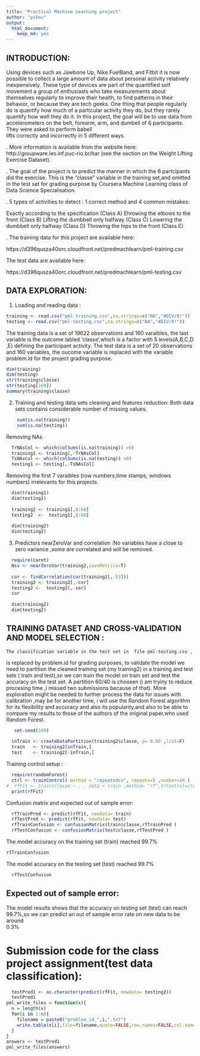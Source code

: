 ```yaml
---
title: "Practical Machine Learning project"
author: "pikou"
output:
  html_document:
    keep_md: yes
---
```

##  INTRODUCTION:

  Using devices such as Jawbone Up, Nike FuelBand, and Fitbit it is now possible
  to collect a large amount of data about personal activity relatively
  inexpensively. These type of devices are part of the quantified self movement 
  a group of enthusiasts who take measurements about themselves regularly to 
  improve their health, to find patterns in their behavior, or because they are
  tech geeks. One thing that people regularly do is quantify how much of a 
  particular activity they do, but they rarely quantify how well they do it. 
  In this project, the goal will be to use data from accelerometers on the belt,
  forearm, arm, and dumbell of 6 participants. They were asked to perform babell    
  lifts correctly and incorrectly in 5 different ways.

. More information is  available from the website here:
  http://groupware.les.inf.puc-rio.br/har 
  (see the section on the Weight Lifting Exercise Dataset).

. The goal of the project is to predict the manner in which the 6 partcipants
  did the exercise. This is the "classe" variable in the training set,and  omitted in the test set for grading purpose by Coursera Machine Learning class of Data Science Specialisation.
  
. 5 types of activities to detect : 1 correct method and 4 common mistakes:
    
  Exactly according to the specification (Class A)
  Ehrowing the elbows to the front (Class B)
  Lifting the dumbbell only halfway (Class C)
  Lowering the dumbbell only halfway (Class D)
  Throwing the hips to the front (Class E)
  
.  The training data for this project are available here: 
  
  https://d396qusza40orc.cloudfront.net/predmachlearn/pml-training.csv

   The test data are available here: 
  
  https://d396qusza40orc.cloudfront.net/predmachlearn/pml-testing.csv

##  DATA EXPLORATION:
       
  1. Loading and reading  data :
  
```r
training <- read.csv("pml-training.csv",na.strings=c("NA","#DIV/0!"))
testing <- read.csv("pml-testing.csv",na.strings=c("NA","#DIV/0!"))
```
  
  The training data is a set of 19622 observations and 160 varaibles, the last 
 variable is the outcome labled 'classe',which is a factor with 5 levels(A,B,C,D
 ,E) defining the participant activity.
  The test data is a set of 20 observations and 160 variables, the oucome variable is replaced with the variable problem.id for the project grading purpose.
 
```r
dim(training)
dim(testing)
str(training$classe)
str(testing[160])
summary(training$classe)  
```

2. Training and testing data sets cleaning and features reduction:
    Both data sets contains considerable number of missing values.
    
```r
    sum(is.na(training))
    sum(is.na(testing))
```

 Removing  NAs

```r
  TrNAsCol <- which(colSums(is.na(training)) >0)
  training1 <- training[,-TrNAsCol]
  TsNAsCol <- which(colSums(is.na(testing)) >0)
  testing1 <- testing[,-TsNAsCol]
```
  
 Removing the first 7 varaibles (row numbers,time stamps, windows numbers) 
  irrelevants for this projects.
  
```r
  dim(training1)
  dim(testing1)
  
  training2 <- training1[,8:60]
  testing2  <-  testing1[,8:60]
  
  dim(training2)
  dim(testing2)
```

3. Predictors nearZeroVar and correlation :No variables have a close to zero 
  variance ,some are correlated and will be removed.

```r
  require(caret)
  Nsv <- nearZeroVar(training2,saveMetrics=T)
    
  cor <- findCorrelation(cor(training2[,-53]))
  training2 <- training2[,-cor]
  testing2 <-  testing2[,-cor] 
  cor
  
  dim(training2)
  dim(testing2)
```

##  TRAINING DATASET AND CROSS-VALIDATION AND MODEL SELECTION : 
    
    The classification variable in the test set in  file pml-testing.csv ,
  is replaced by problem.id for grading purposes, to validate the model we need
  to partition the cleaned training set (my training2) in a training and test
  sets ( train and test),so we can train the model on train set and test the
  accuracy on the test set. A partition 60/40 is choosen (i am tryiny to reduce
  procesing time ,i missed two submissions because of that). 
  More exploration might be needed to further process the data for issues with
  calibration ,may be for another time, i will use the Random Forest algorithm
  for its flexibility and accuracy and also its popularity,and also to be able
  to compare my results to those of the authors of the original paper,who used
  Random Forest.
 
```r
   set.seed(100)
  
  inTrain <- createDataPartition(training2$classe, p= 0.60 ,list=F)
  train   <- training2[inTrain,]
  test    <- training2[-inTrain,]
```

 Training control setup :

```r
  require(randomForest)
  ctrl <- trainControl( method = "repeatedcv", repeats=5 ,number=10 )
#  rfFit <- train(classe ~ . , data = train ,method= "rf",trControl=ctrl)
  print(rfFit)
```

 Confusion matrix and expected out of sample error:

```r
  rfTrainPred <- predict(rfFit, newdata= train)
  rfTestPred <- predict(rfFit, newdata= test)
  rfTrainConfusion <- confusionMatrix(train$classe,rfTrainPred )
  rfTestConfusion <- confusionMatrix(test$classe,rfTestPred )
``` 

          
  The model accuracy on the training set (train) reached 99.7%  
  
```r
rfTrainConfusion  
```

  The model accuracy on the testing set (test) reached 99.7% 
```r
  rfTestConfusion
```  
##  Expected out of sample error:
  
  The model results shows that the accuracy on testing set (test) can reach 
  99.7%,so  we can predict an out of sample error rate on new data to be around    
  0.3%
  
#  Submission code for the class project assignment(test data classification):
  
```r
  testPred1 <- as.character(predict(rfFit, newdata= testing2))  
  testPred1
pml_write_files = function(x){
  n = length(x)
  for(i in 1:n){
    filename = paste0("problem_id_",i,".txt")
    write.table(x[i],file=filename,quote=FALSE,row.names=FALSE,col.names=FALSE)
  }
}
answers <- testPred1 
pml_write_files(answers)
```

